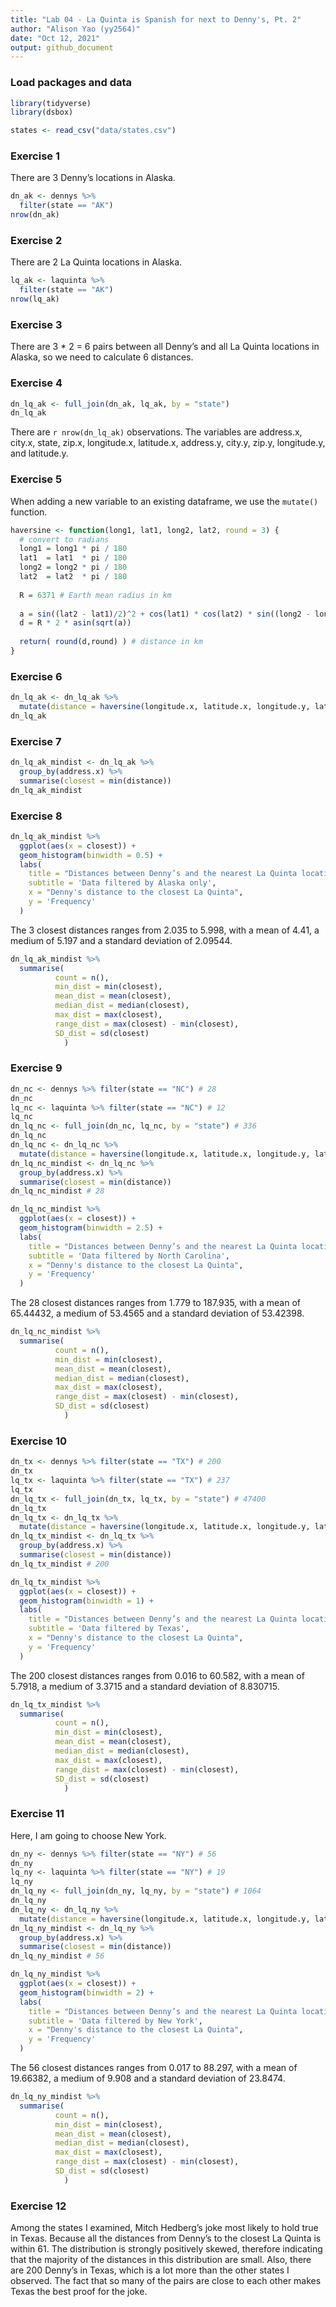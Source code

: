 ```yaml
---
title: "Lab 04 - La Quinta is Spanish for next to Denny's, Pt. 2"
author: "Alison Yao (yy2564)"
date: "Oct 12, 2021"
output: github_document
---
```


<!-- instructions: https://rstudio-education.github.io/datascience-box/course-materials/lab-instructions/lab-05/lab-05-wrangle-sp-data.html -->

### Load packages and data

```r
library(tidyverse) 
library(dsbox) 
```

```r
states <- read_csv("data/states.csv")
```

### Exercise 1

There are 3 Denny’s locations in Alaska.

```r
dn_ak <- dennys %>%
  filter(state == "AK")
nrow(dn_ak)
```


### Exercise 2

There are 2 La Quinta locations in Alaska.

```r
lq_ak <- laquinta %>%
  filter(state == "AK")
nrow(lq_ak)
```

### Exercise 3

There are 3 * 2 = 6 pairs between all Denny’s and all La Quinta locations in Alaska, so we need to calculate 6 distances. 

### Exercise 4

```r
dn_lq_ak <- full_join(dn_ak, lq_ak, by = "state")
dn_lq_ak
```

There are `r nrow(dn_lq_ak)` observations. The variables are address.x, city.x, state, zip.x, longitude.x, latitude.x, address.y, city.y, zip.y, longitude.y, and latitude.y.

### Exercise 5

When adding a new variable to an existing dataframe, we use the `mutate()` function.

```r
haversine <- function(long1, lat1, long2, lat2, round = 3) {
  # convert to radians
  long1 = long1 * pi / 180
  lat1  = lat1  * pi / 180
  long2 = long2 * pi / 180
  lat2  = lat2  * pi / 180
  
  R = 6371 # Earth mean radius in km
  
  a = sin((lat2 - lat1)/2)^2 + cos(lat1) * cos(lat2) * sin((long2 - long1)/2)^2
  d = R * 2 * asin(sqrt(a))
  
  return( round(d,round) ) # distance in km
}
```


### Exercise 6

```r
dn_lq_ak <- dn_lq_ak %>% 
  mutate(distance = haversine(longitude.x, latitude.x, longitude.y, latitude.y))
dn_lq_ak
```

### Exercise 7

```r
dn_lq_ak_mindist <- dn_lq_ak %>%
  group_by(address.x) %>%
  summarise(closest = min(distance))
dn_lq_ak_mindist
```

### Exercise 8

```r
dn_lq_ak_mindist %>% 
  ggplot(aes(x = closest)) +
  geom_histogram(binwidth = 0.5) + 
  labs(
    title = "Distances between Denny’s and the nearest La Quinta locations in Alaska",
    subtitle = 'Data filtered by Alaska only',
    x = "Denny's distance to the closest La Quinta",
    y = 'Frequency'
  )
```

The 3 closest distances ranges from 2.035 to 5.998, with a mean of 4.41, a medium of 5.197 and a standard deviation of 2.09544. 

```r
dn_lq_ak_mindist %>%
  summarise(
          count = n(),
          min_dist = min(closest),
          mean_dist = mean(closest),
          median_dist = median(closest),
          max_dist = max(closest),
          range_dist = max(closest) - min(closest),
          SD_dist = sd(closest)
            )
```


### Exercise 9

```r
dn_nc <- dennys %>% filter(state == "NC") # 28
dn_nc
lq_nc <- laquinta %>% filter(state == "NC") # 12
lq_nc
dn_lq_nc <- full_join(dn_nc, lq_nc, by = "state") # 336
dn_lq_nc
dn_lq_nc <- dn_lq_nc %>% 
  mutate(distance = haversine(longitude.x, latitude.x, longitude.y, latitude.y))
dn_lq_nc_mindist <- dn_lq_nc %>%
  group_by(address.x) %>%
  summarise(closest = min(distance))
dn_lq_nc_mindist # 28
```

```r
dn_lq_nc_mindist %>% 
  ggplot(aes(x = closest)) +
  geom_histogram(binwidth = 2.5) + 
  labs(
    title = "Distances between Denny’s and the nearest La Quinta locations in North Carolina",
    subtitle = 'Data filtered by North Carolina',
    x = "Denny's distance to the closest La Quinta",
    y = 'Frequency'
  )
```

The 28 closest distances ranges from 1.779 to 187.935, with a mean of 65.44432, a medium of 53.4565 and a standard deviation of 53.42398. 

```r
dn_lq_nc_mindist %>%
  summarise(
          count = n(),
          min_dist = min(closest),
          mean_dist = mean(closest),
          median_dist = median(closest),
          max_dist = max(closest),
          range_dist = max(closest) - min(closest),
          SD_dist = sd(closest)
            )
```

### Exercise 10

```r
dn_tx <- dennys %>% filter(state == "TX") # 200
dn_tx
lq_tx <- laquinta %>% filter(state == "TX") # 237
lq_tx
dn_lq_tx <- full_join(dn_tx, lq_tx, by = "state") # 47400
dn_lq_tx
dn_lq_tx <- dn_lq_tx %>% 
  mutate(distance = haversine(longitude.x, latitude.x, longitude.y, latitude.y))
dn_lq_tx_mindist <- dn_lq_tx %>%
  group_by(address.x) %>%
  summarise(closest = min(distance))
dn_lq_tx_mindist # 200
```

```r
dn_lq_tx_mindist %>% 
  ggplot(aes(x = closest)) +
  geom_histogram(binwidth = 1) + 
  labs(
    title = "Distances between Denny’s and the nearest La Quinta locations in Texas",
    subtitle = 'Data filtered by Texas',
    x = "Denny's distance to the closest La Quinta",
    y = 'Frequency'
  )
```

The 200 closest distances ranges from 0.016 to 60.582, with a mean of 5.7918, a medium of 3.3715 and a standard deviation of 8.830715.

```r
dn_lq_tx_mindist %>%
  summarise(
          count = n(),
          min_dist = min(closest),
          mean_dist = mean(closest),
          median_dist = median(closest),
          max_dist = max(closest),
          range_dist = max(closest) - min(closest),
          SD_dist = sd(closest)
            )
```

### Exercise 11

Here, I am going to choose New York. 

```r
dn_ny <- dennys %>% filter(state == "NY") # 56
dn_ny
lq_ny <- laquinta %>% filter(state == "NY") # 19
lq_ny
dn_lq_ny <- full_join(dn_ny, lq_ny, by = "state") # 1064
dn_lq_ny
dn_lq_ny <- dn_lq_ny %>% 
  mutate(distance = haversine(longitude.x, latitude.x, longitude.y, latitude.y))
dn_lq_ny_mindist <- dn_lq_ny %>%
  group_by(address.x) %>%
  summarise(closest = min(distance))
dn_lq_ny_mindist # 56
```

```r
dn_lq_ny_mindist %>% 
  ggplot(aes(x = closest)) +
  geom_histogram(binwidth = 2) + 
  labs(
    title = "Distances between Denny’s and the nearest La Quinta locations in New York",
    subtitle = 'Data filtered by New York',
    x = "Denny's distance to the closest La Quinta",
    y = 'Frequency'
  )
```

The 56 closest distances ranges from 0.017 to 88.297, with a mean of 19.66382, a medium of 9.908 and a standard deviation of 23.8474. 

```r
dn_lq_ny_mindist %>%
  summarise(
          count = n(),
          min_dist = min(closest),
          mean_dist = mean(closest),
          median_dist = median(closest),
          max_dist = max(closest),
          range_dist = max(closest) - min(closest),
          SD_dist = sd(closest)
            )
```


### Exercise 12

Among the states I examined, Mitch Hedberg’s joke most likely to hold true in Texas. Because all the distances from Denny's to the closest La Quinta is within 61. The distribution is strongly positively skewed, therefore indicating that the majority of the distances in this distribution are small. Also, there are 200 Denny's in Texas, which is a lot more than the other states I observed. The fact that so many of the pairs are close to each other makes Texas the best proof for the joke.
